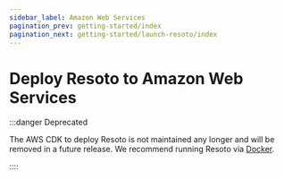 ```yaml
---
sidebar_label: Amazon Web Services
pagination_prev: getting-started/index
pagination_next: getting-started/launch-resoto/index
---
```


# Deploy Resoto to Amazon Web Services

:::danger Deprecated

The AWS CDK to deploy Resoto is not maintained any longer and will be removed in a future release. We recommend running Resoto via [Docker](../docker.mdx).

::::

<DocCardList />
